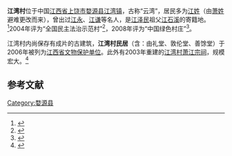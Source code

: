 {{coord|29|22|15|N|118|02|55|E|display=title|scale:10000}}
{{文物保护单位
| 级别 = 省级
| 省区市 = 江西省
| 名称 = 江湾村民居
| 图片 = 
| 所在 = [[江西省|江西省]][[婺源县|婺源县]]
| 分类 = 古建筑
| 时代 = [[清|清]]
| 编号 = 第五批第41项
| 登录 = 2006年12月18日
}}
'''江湾村'''位于中国[[江西省|江西省]][[上饶市|上饶市]][[婺源县|婺源县]][[江湾镇_(婺源县)|江湾镇]]，古称“云湾”，居民多为[[江姓|江姓]]（{{Fact|据说}}由[[萧姓|萧姓]]避难更改而来），曾出过[[江永|江永]]、[[江谦|江谦]]等名人，是[[江泽民|江泽民]]祖父[[江石溪|江石溪]]的寄籍地。<ref>{{cite web |title=婺源江湾 |author= |url=http://www.jxta.gov.cn/News.shtml?p5=39556 |publisher=江西省旅游局 |access-date=2012-05-15 |archive-url=https://web.archive.org/web/20150413223637/http://www.jxta.gov.cn/News.shtml?p5=39556 |archive-date=2015-04-13 |dead-url=yes }}</ref>2004年评为“全国民主法治示范村”<ref>{{cite web|title=“全国民主法治示范村”授牌仪式在婺源县江湾镇江湾村隆重举行|author=|url=http://www.jxsf.gov.cn/2005/4/7/jmcrizoncffd.htm|publisher=江西省司法厅}}{{dead link|date=2018年3月 |bot=InternetArchiveBot |fix-attempted=yes }}</ref>，2008年评为“中国绿色村庄”<ref>{{cite web|title=江西婺源江湾村被评为“中国绿色村庄”|author=|url=http://websearch.mep.gov.cn/was40/detail?record=1&primarykeyvalue=DOCIDS%3D126636&channelid=51640|publisher=中华人民共和国环境保护部}}{{dead link|date=2018年3月 |bot=InternetArchiveBot |fix-attempted=yes }}</ref>。

江湾村内尚保存有成片的古建筑，'''江湾村民居'''（含：由礼堂、敦伦堂、善馀堂）于2006年被列为[[江西省文物保护单位|江西省文物保护单位]]。此外有2003年重建的[[江湾村萧江宗祠|江湾村萧江宗祠]]，规模宏大。<ref>{{Cite web |url=http://jw.chinawuyuan.com/Article/source/source1/200607/16.html |title=江湾镇基本概况 |access-date=2011-06-08 |archive-date=2015-06-19 |archive-url=https://web.archive.org/web/20150619205309/http://jw.chinawuyuan.com/Article/source/source1/200607/16.html |dead-url=yes }}</ref>
{{Gallery
|title=
|footer=
|width=270
|height=
|lines=1
|File:Wuyuan Jiangwan 20120331-01.jpg|萧江宗祠
|File:Wuyuan Jiangwan 20120331-09.jpg|由礼堂
|File:Wuyuan Jiangwan 20120331-21.jpg|敦伦堂（江一麟纪念馆）
|File:Wuyuan Jiangwan 20120331-16.jpg|敦伦堂（江一麟纪念馆）
|File:Wuyuan Jiangwan 20120331-23.jpg|善余堂（江永纪念馆）
|File:Wuyuan Jiangwan 20120331-25.jpg|善余堂（江永纪念馆）
}}

==参考文献==
{{commonscat|Jiangwan Village}}
{{reflist}}

{{上饶市境内的江西省文物保护单位}}

{{DEFAULTSORT:Jiang}}
[[Category:婺源县|Category:婺源县]]